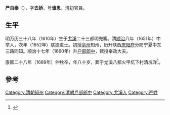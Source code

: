 '''严自泰'''（{{bd|1610年||1689年||Yan嚴}}），字'''去娇'''，号'''谵思'''。清初官員。

== 生平 ==
明万历三十八年（1610年）生于[[尤溪|尤溪]]二十三都明兜寨。清[[顺治|顺治]]八年（1651年）中举人，次年（1652年）联捷进士。初授[[亳州|亳州]]知州，历升陕西[[庆阳府|庆阳府]]分防宁夏中东三路同知。顺治十七年（1660年）升[[户部|户部]][[郎中|郎中]]，敕授奉政大夫。

康熙二十八年（1689年）仲秋卒，年八十岁，葬于尤溪八都火甲坑下村清坑洋<ref>{{cite news|title=福建三明市志-第一节　历代进士(已知)名表|author=福建省地方志编纂委员会|url=http://www.fjsq.gov.cn/showtext.asp?ToBook=3147&index=3580|accessdate=2013-08-31|newspaper=福建省地方志编纂委员会|archive-url=https://web.archive.org/web/20131002173013/http://www.fjsq.gov.cn/showtext.asp?ToBook=3147&index=3580|archive-date=2013-10-02|dead-url=yes}}</ref>。

==參考==
{{reflist}}

{{清朝人物小作品}}
{{順治九年壬辰科殿試金榜}}
{{DEFAULTSORT:Yan严}}
[[Category:清朝知州|Category:清朝知州]]
[[Category:清朝戶部郎中|Category:清朝戶部郎中]]
[[Category:尤溪人|Category:尤溪人]]
[[Category:严姓|Category:严姓]]